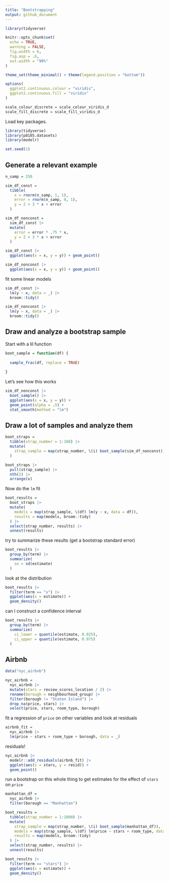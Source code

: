 ```yaml
---
title: "Bootstrapping"
output: github_document
---
```


```r
library(tidyverse)

knitr::opts_chunk$set(
  echo = TRUE,
  warning = FALSE,
  fig.width = 6,
  fig.asp = .6,
  out.width = "90%"
)

theme_set(theme_minimal() + theme(legend.position = "bottom"))

options(
  ggplot2.continuous.colour = "viridis",
  ggplot2.continuous.fill = "viridis"
)

scale_colour_discrete = scale_colour_viridis_d
scale_fill_discrete = scale_fill_viridis_d
```

Load key packages.

```r
library(tidyverse)
library(p8105.datasets)
library(modelr)

set.seed(1)
```


## Generate a relevant example


```r
n_samp = 250

sim_df_const =
  tibble(
    x = rnorm(n_samp, 1, 1),
    error = rnorm(n_samp, 0, 1),
    y = 2 + 3 * x + error
  )

sim_df_nonconst =
  sim_df_const |> 
  mutate(
    error = error * .75 * x,
    y = 2 + 3 * x + error
  )

sim_df_const |> 
  ggplot(aes(x = x, y = y)) + geom_point()

sim_df_nonconst |> 
  ggplot(aes(x = x, y = y)) + geom_point()

```


fit some linear models

```r
sim_df_const |> 
  lm(y ~ x, data = _) |> 
  broom::tidy()

sim_df_nonconst |> 
  lm(y ~ x, data = _) |> 
  broom::tidy()
```


## Draw  and analyze a bootstrap sample

Start with a lil function

```r
boot_sample = function(df) {
  
  sample_frac(df, replace = TRUE)
  
}
```

Let's see how this works

```r
sim_df_nonconst |> 
  boot_sample() |> 
  ggplot(aes(x = x, y = y)) +
  geom_point(alpha = .5) +
  stat_smooth(method = "lm")
```


## Draw a lot of samples and analyze them

```r
boot_straps =
  tibble(strap_number = 1:100) |> 
  mutate(
    strap_sample = map(strap_number, \(i) boot_sample(sim_df_nonconst))
  )

boot_straps |> 
  pull(strap_sample) |> 
  nth(2) |> 
  arrange(x)
```

Now do the `lm` fit

```r
boot_results =
  boot_straps |> 
  mutate(
    models = map(strap_sample, \(df) lm(y ~ x, data = df)),
    results = map(models, broom::tidy)
  ) |> 
  select(strap_number, results) |> 
  unnest(results)
```

try to summarize these results (get a bootstrap standard error)

```r
boot_results |> 
  group_by(term) |> 
  summarize(
    se = sd(estimate)
  )
```

look at the distribution


```r
boot_results |> 
  filter(term == "x") |> 
  ggplot(aes(x = estimate)) +
  geom_density()
```

can I construct a confidence interval

```r
boot_results |> 
  group_by(term) |> 
  summarize(
    ci_lower = quantile(estimate, 0.025),
    ci_upper = quantile(estimate, 0.975)
  )
```



## Airbnb

```r
data("nyc_airbnb")

nyc_airbnb =
  nyc_airbnb |> 
  mutate(stars = review_scores_location / 2) |> 
  rename(borough = neighbourhood_group) |> 
  filter(borough != "Staten Island") |> 
  drop_na(price, stars) |> 
  select(price, stars, room_type, borough)
```

fit a regression of `price` on other variables and look at residuals

```r
airbnb_fit =
  nyc_airbnb |> 
  lm(price ~ stars + room_type + borough, data = _)
```


residuals!

```r
nyc_airbnb |> 
  modelr::add_residuals(airbnb_fit) |> 
  ggplot(aes(x = stars, y = resid)) +
  geom_point()
```

run a bootstrap on this whole thing to get estimates for the effect of `stars` on `price`

```r
manhattan_df =
  nyc_airbnb |> 
  filter(borough == "Manhattan")

boot_results =
  tibble(strap_number = 1:1000) |> 
  mutate(
    strap_sample = map(strap_number, \(i) boot_sample(manhattan_df)),
    models = map(strap_sample, \(df) lm(price ~ stars + room_type, data = df)),
    results = map(models, broom::tidy)
  ) |> 
  select(strap_number, results) |> 
  unnest(results)

boot_results |> 
  filter(term == "stars") |> 
  ggplot(aes(x = estimate)) +
  geom_density()
```





